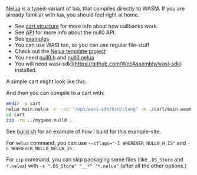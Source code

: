 
<Callout emoji='🌚'>[Nelua](https://nelua.io/) is a typed-variant of lua, that compiles directly to WASM. If you are already familiar with lua, you should feel right at home.</Callout>

- See [cart structure](/null0/cart) for more info about how callbacks work.
- See [API](/null0/api) for more info about the null0 API.
- See [examples](https://github.com/notnullgames/notnullgames/tree/main/examples/nelua)
- You can use WASI too, so you can use regular file-stuff
- Check out the [Nelua template project](https://github.com/notnullgames/cart_nelua)
- You need [null0.h](https://github.com/notnullgames/null0/blob/main/carts/c/null0.h) and [null0.nelua](https://github.com/notnullgames/null0/blob/main/carts/nelua/null0.nelua)
- You will need wasi-sdk](https://github.com/WebAssembly/wasi-sdk) installed.

A simple cart might look like this:

<Example src='nelua/colorbars/main.nelua' />

<Null0Cart src='/carts/nelua-colorbars.null0' />

And then you can compile to a cart with:

```sh
mkdir -p cart
nelua main.nelua -r --cc "/opt/wasi-sdk/bin/clang" -o ./cart/main.wasm
cd cart
zip -rq ../mygame.null0 .
```

See [build.sh](https://github.com/notnullgames/notnullgames/tree/main/examples/build.sh) for an example of how I build for this example-site.

For `nelua` command, you can use `--cflags="-I WHEREVER_NULL0_H_IS"` and `-L WHEREVER_NULL0_NELUA_IS`

For `zip` command, you can skip packaging some files (like `.DS_Store` and `*.nelua`) with `-x ".DS_Store" "__*" "*.nelua"` (after all the other options.)
